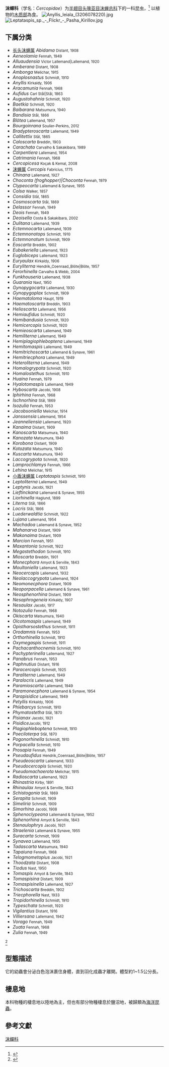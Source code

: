 {{noteTA|G1=Unit}}
{{Automatic taxobox 
| taxon = Cercopidae
| authority = [[William_Elford_Leach|Leach]], 1815 <ref>{{ITIS |id=109172 |taxon=Cercopidae}}</ref>
| image = Blutzikade Cercopis vulnerata.jpg
| image_caption = ''Cercopis vulnerata''
| image2 = Gemeine Blutzikade, Cercopis vulnerata 1.JPG
| display_parents = 3
}}

'''沫蟬科'''（学名：''Cercopidae''）为[[半翅目|半翅目]][[头喙亚目|头喙亚目]][[沫蝉总科|沫蝉总科]]下的一科昆虫，<ref name="Carvalho">{{cite journal |author=Carvalho C, Webb M |title = Cercopid Spittle Bugs of the New World (Hemiptera, Auchenorrhyncha, Cercopidae) |journal = Pensoft Series Faunistica |volume=49 |pages=280pp |year = 2005 |ISBN = 954-642-246-0}}</ref> 以植物的[[木质部|木质部]]為食。
[[File:Anyllis_leiala_(3206078220).jpg|thumb]]
[[File:Leptataspis_sp._-_Flickr_-_Pasha_Kirillov.jpg|thumb]]

==下属分类==

* [[长头沫蝉属|长头沫蝉属]] ''Abidama'' <small>Distant, 1908</small>
*''Aeneolamia'' <small>Fennah, 1949</small>
*''Alluaudensia'' <small>Victor Lallemand|Lallemand, 1920</small>
*''Amberana'' <small>Distant, 1908</small>
*''Ambonga'' <small>Melichar, 1915</small>
*''Anoplosnastus'' <small>Schmidt, 1910</small>
*''Anyllis'' <small>Kirkaldy, 1906</small>
*''Aracamunia'' <small>Fennah, 1968</small>
*''Aufidus'' <small>Carl Stål|Stål, 1863</small>
*''Augustohahnia'' <small>Schmidt, 1920</small>
*''Baetkia'' <small>Schmidt, 1920</small>
*''Baibarana'' <small>Matsumura, 1940</small>
*''Bandisia'' <small>Stål, 1866</small>
*''Blötea'' <small>Lallemand, 1957</small>
*''Bourgoinrana'' <small>Soulier-Perkins, 2012</small>
*''Bradypteroscarta'' <small>Lallemand, 1949</small>
*''Callitettix'' <small>Stål, 1865</small>
*''Caloscarta'' <small>Breddin, 1903</small>
*''Carachata'' <small>Carvalho & Sakakibara, 1989</small>
*''Carpentiera'' <small>Lallemand, 1954</small>
*''Catrimania'' <small>Fennah, 1968</small>
*''Cercopicesa'' <small>Koçak & Kemal, 2008</small>
* [[沫蝉属|沫蝉属]] ''Cercopis'' <small>Fabricius, 1775</small>
*''Chinana'' <small>Lallemand, 1927</small>
*''Choconta (froghopper)|Choconta'' <small>Fennah, 1979</small>
*''Clypeocarta'' <small>Lallemand & Synave, 1955</small>
*''Colsa'' <small>Walker, 1857</small>
*''Considia'' <small>Stål, 1865</small>
*''Cosmoscarta'' <small>Stål, 1869</small>
*''Delassor'' <small>Fennah, 1949</small>
*''Deois'' <small>Fennah, 1949</small>
*''Deoisella'' <small>Costa & Sakakibara, 2002</small>
*''Dulitana'' <small>Lallemand, 1939</small>
*''Ectemnocarta'' <small>Lallemand, 1939</small>
*''Ectemnonotops'' <small>Schmidt, 1910</small>
*''Ectemnonotum'' <small>Schmidt, 1909</small>
*''Eoscarta'' <small>Breddin, 1902</small>
*''Eubakeriella'' <small>Lallemand, 1923</small>
*''Euglobiceps'' <small>Lallemand, 1923</small>
*''Euryaulax'' <small>Kirkaldy, 1906</small>
*''Euryliterna'' <small>Hendrik_Coenraad_Blöte|Blöte, 1957</small>
*''Ferorhinella'' <small>Carvalho & Webb, 2004</small>
*''Funkhouseria'' <small>Lallemand, 1938</small>
*''Guarania'' <small>Nast, 1950</small>
*''Gynopygocarta'' <small>Lallemand, 1930</small>
*''Gynopygoplax'' <small>Schmidt, 1909</small>
*''Haematoloma'' <small>Haupt, 1919</small>
*''Haematoscarta'' <small>Breddin, 1903</small>
*''Helioscarta'' <small>Lallemand, 1956</small>
*''Hemiaufidus'' <small>Schmidt, 1920</small>
*''Hemibandusia'' <small>Schmidt, 1920</small>
*''Hemicercopis'' <small>Schmidt, 1920</small>
*''Hemieoscarta'' <small>Lallemand, 1949</small>
*''Hemiliterna'' <small>Lallemand, 1949</small>
*''Hemiplagiophleboptena'' <small>Lallemand, 1949</small>
*''Hemitomaspis'' <small>Lallemand, 1949</small>
*''Hemitrichoscarta'' <small>Lallemand & Synave, 1961</small>
*''Hemitriecphora'' <small>Lallemand, 1949</small>
*''Heteroliterna'' <small>Lallemand, 1949</small>
*''Homalogrypota'' <small>Schmidt, 1920</small>
*''Homalostethus'' <small>Schmidt, 1910</small>
*''Huaina'' <small>Fennah, 1979</small>
*''Hyalotomaspis'' <small>Lallemand, 1949</small>
*''Hyboscarta'' <small>Jacobi, 1908</small>
*''Iphirhina'' <small>Fennah, 1968</small>
*''Ischnorhina'' <small>Stål, 1869</small>
*''Isozulia'' <small>Fennah, 1953</small>
*''Jacobsoniella'' <small>Melichar, 1914</small>
*''Janssensia'' <small>Lallemand, 1954</small>
*''Jeanneliensia'' <small>Lallemand, 1920</small>
*''Kanaima'' <small>Distant, 1909</small>
*''Kanoscarta'' <small>Matsumura, 1940</small>
*''Kanozata'' <small>Matsumura, 1940</small>
*''Korobona'' <small>Distant, 1909</small>
*''Kotozata'' <small>Matsumura, 1940</small>
*''Kuscarta'' <small>Matsumura, 1940</small>
*''Laccogrypota'' <small>Schmidt, 1920</small>
*''Lamprochlamys'' <small>Fennah, 1966</small>
*''Lehina'' <small>Melichar, 1915</small>
* [[小盾沫蝉属|小盾沫蝉属]] ''Leptataspis'' <small>Schmidt, 1910</small>
*''Leptoliterna'' <small>Lallemand, 1949</small>
*''Leptynis'' <small>Jacobi, 1921</small>
*''Lieftinckana'' <small>Lallemand & Synave, 1955</small>
*''Liorhinella'' <small>Haglund, 1899</small>
*''Literna'' <small>Stål, 1866</small>
*''Locris'' <small>Stål, 1866</small>
*''Luederwaldtia'' <small>Schmidt, 1922</small>
*''Lujana'' <small>Lallemand, 1954</small>
*''Machadoa'' <small>Lallemand & Synave, 1952</small>
*''Mahanarva'' <small>Distant, 1909</small>
*''Makonaima'' <small>Distant, 1909</small>
*''Marcion'' <small>Fennah, 1951</small>
*''Maxantonia'' <small>Schmidt, 1922</small>
*''Megastethodon'' <small>Schmidt, 1910</small>
*''Mioscarta'' <small>Breddin, 1901</small>
*''Monecphora'' <small>Amyot & Serville, 1843</small>
*''Moultoniella'' <small>Lallemand, 1923</small>
*''Neocercopis'' <small>Lallemand, 1932</small>
*''Neolaccogrypota'' <small>Lallemand, 1924</small>
*''Neomonecphora'' <small>Distant, 1909</small>
*''Neoporpacella'' <small>Lallemand & Synave, 1961</small>
*''Neosphenorhina'' <small>Distant, 1909</small>
*''Nesaphrogeneia'' <small>Kirkaldy, 1907</small>
*''Nesaulax'' <small>Jacobi, 1917</small>
*''Notozulia'' <small>Fennah, 1968</small>
*''Okiscarta'' <small>Matsumura, 1940</small>
*''Olcotomaspis'' <small>Lallemand, 1949</small>
*''Opistharsostethus'' <small>Schmidt, 1911</small>
*''Orodamnis'' <small>Fennah, 1953</small>
*''Orthorhinella'' <small>Schmidt, 1910</small>
*''Oxymegaspis'' <small>Schmidt, 1911</small>
*''Pachacanthocnemis'' <small>Schmidt, 1910</small>
*''Pachypterinella'' <small>Lallemand, 1927</small>
*''Panabrus'' <small>Fennah, 1953</small>
*''Paphnutius'' <small>Distant, 1916</small>
*''Paracercopis'' <small>Schmidt, 1925</small>
*''Paraliterna'' <small>Lallemand, 1949</small>
*''Paralocris'' <small>Lallemand, 1949</small>
*''Paramioscarta'' <small>Lallemand, 1949</small>
*''Paramonecphora'' <small>Lallemand & Synave, 1954</small>
*''Parapisidice'' <small>Lallemand, 1949</small>
*''Petyllis'' <small>Kirkaldy, 1906</small>
*''Phlebarcys'' <small>Schmidt, 1910</small>
*''Phymatostetha'' <small>Stål, 1870</small>
*''Pisianax'' <small>Jacobi, 1921</small>
*''Pisidice ''<small>Jacobi, 1912</small>
*''Plagiophleboptena'' <small>Schmidt, 1910</small>
*''Poeciloterpa'' <small>Stål, 1870</small>
*''Pogonorhinella'' <small>Schmidt, 1910</small>
*''Porpacella'' <small>Schmidt, 1910</small>
*''Prosapia'' <small>Fennah, 1949</small>
*''Pseudaufidus'' <small>Hendrik_Coenraad_Blöte|Blöte, 1957</small>
*''Pseudeoscarta'' <small>Lallemand, 1933</small>
*''Pseudocercopis'' <small>Schmidt, 1920</small>
*''Pseudomachaerota'' <small>Melichar, 1915</small>
*''Radioscarta'' <small>Lallemand, 1923</small>
*''Rhinastria'' <small>Kirby, 1891</small>
*''Rhinaulax'' <small>Amyot & Serville, 1843</small>
*''Schistogonia'' <small>Stål, 1869</small>
*''Serapita'' <small>Schmidt, 1909</small>
*''Simeliria'' <small>Schmidt, 1909</small>
*''Simorhina'' <small>Jacobi, 1908</small>
*''Sphenoclypeana'' <small>Lallemand & Synave, 1952</small>
*''Sphenorhina'' <small>Amyot & Serville, 1843</small>
*''Stenaulophrys'' <small>Jacobi, 1921</small>
*''Straelenia'' <small>Lallemand & Synave, 1955</small>
*''Suracarta'' <small>Schmidt, 1909</small>
*''Synavea'' <small>Lallemand, 1955</small>
*''Tadascarta'' <small>Matsumura, 1940</small>
*''Tapaiuna'' <small>Fennah, 1968</small>
*''Telogmometopius'' <small>Jacobi, 1921</small>
*''Thoodzata'' <small>Distant, 1908</small>
*''Tiodus'' <small>Nast, 1950</small>
*''Tomaspis'' <small>Amyot & Serville, 1843</small>
*''Tomaspisina'' <small>Distant, 1909</small>
*''Tomaspisinella'' <small>Lallemand, 1927</small>
*''Trichoscarta'' <small>Breddin, 1902</small>
*''Triecphorella'' <small>Nast, 1933</small>
*''Tropidorhinella'' <small>Schmidt, 1910</small>
*''Typeschata'' <small>Schmidt, 1920</small>
*''Vigilantius'' <small>Distant, 1916</small>
*''Villiersana'' <small>Lallemand, 1942</small>
*''Vorago'' <small>Fennah, 1949</small>
*''Zuata'' <small>Fennah, 1968</small>
*''Zulia'' <small>Fennah, 1949</small>
<ref>{{Cite web |url=http://hemiptera-databases.org/cool/database.php?db=cool&lang=fr&card=taxon&rank=family&id=5&limit=genus |title=Cercopoidea Organised On Line |access-date=2021-09-06 |archive-date=2021-12-14 |archive-url=https://web.archive.org/web/20211214183550/http://hemiptera-databases.org/cool/database.php?db=cool&lang=fr&card=taxon&rank=family&id=5&limit=genus |dead-url=no }}</ref>

==型態描述==
它的幼蟲會分泌白色泡沫裹住身體，直到羽化成蟲才離開。體型約1~1.5公分長。

==棲息地==
本科物種的棲息地以陸地為主，但也有部分物種棲息於鹽沼地，被歸類為[[海洋昆蟲|海洋昆蟲]]。

==參考文獻==
{{reflist}}

{{Taxonbar}}

[[Category:沫蟬科|]]